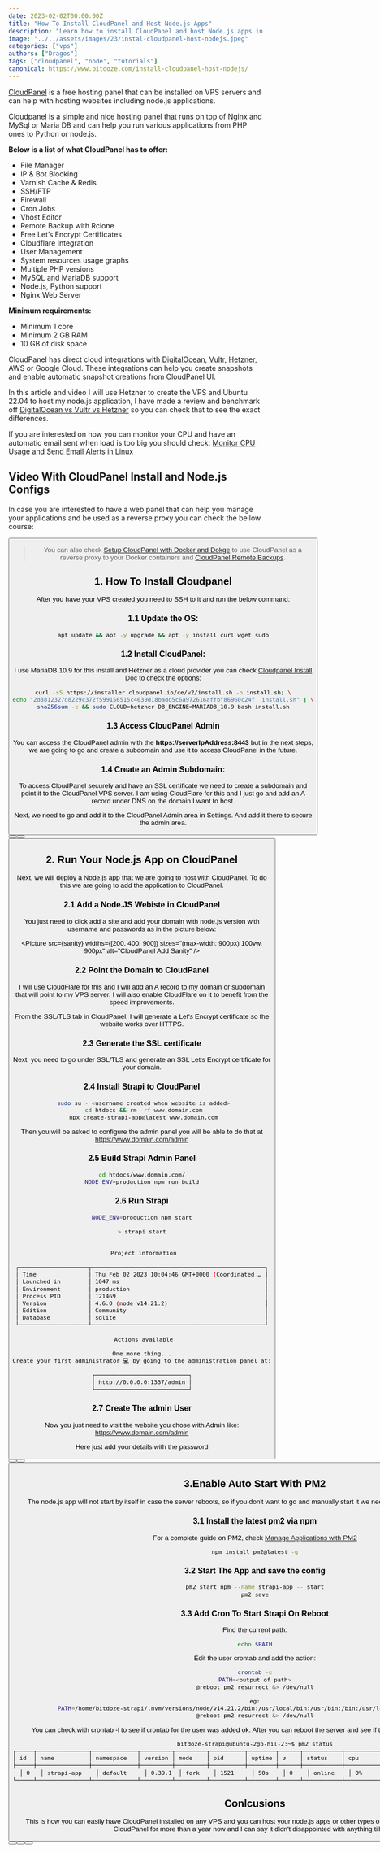 ```yaml
---
date: 2023-02-02T00:00:00Z
title: "How To Install CloudPanel and Host Node.js Apps"
description: "Learn how to install CloudPanel and host Node.js apps in minutes! Follow our easy step-by-step guide for a quick set up with no coding experience required."
image: "../../assets/images/23/instal-cloudpanel-host-nodejs.jpeg"
categories: ["vps"]
authors: ["Dragos"]
tags: ["cloudpanel", "node", "tutorials"]
canonical: https://www.bitdoze.com/install-cloudpanel-host-nodejs/
---
```



[CloudPanel](https://www.cloudpanel.io/) is a free hosting panel that can be installed on VPS servers and can help with hosting websites including node.js applications.

Cloudpanel is a simple and nice hosting panel that runs on top of Nginx and MySql or Maria DB and can help you run various applications from PHP ones to Python or node.js.

**Below is a list of what CloudPanel has to offer:**

- File Manager
- IP & Bot Blocking
- Varnish Cache & Redis
- SSH/FTP
- Firewall
- Cron Jobs
- Vhost Editor
- Remote Backup with Rclone
- Free Let’s Encrypt Certificates
- Cloudflare Integration
- User Management
- System resources usage graphs
- Multiple PHP versions
- MySQL and MariaDB support
- Node.js, Python support
- Nginx Web Server

**Minimum requirements:**

- Minimum 1 core
- Minimum 2 GB RAM
- 10 GB of disk space

CloudPanel has direct cloud integrations with [DigitalOcean](https://go.bitdoze.com/do), [Vultr](https://go.bitdoze.com/vultr), [Hetzner](https://go.bitdoze.com/hetzner), AWS or Google Cloud. These integrations can help you create snapshots and enable automatic snapshot creations from CloudPanel UI.

In this article and video I will use Hetzner to create the VPS and Ubuntu 22.04 to host my node.js application, I have made a review and benchmark off [DigitalOcean vs Vultr vs Hetzner](https://www.wpdoze.com/digitalocean-vs-vultr-vs-hetzner/) so you can check that to see the exact differences.

If you are interested on how you can monitor your CPU and have an automatic email sent when load is too big you should check: [Monitor CPU Usage and Send Email Alerts in Linux](https://www.bitdoze.com/monitor-cpu-usage-and-send-email-alerts-in-linux/)

## Video With CloudPanel Install and Node.js Configs

<YouTubeEmbed
  url="https://www.youtube.com/embed/5KndMFz-VKQ"
  label="How To Install CloudPanel and Host Node.js Apps"
/>

In case you are interested to have a web panel that can help you manage your applications and be used as a reverse proxy you can check the bellow course:

<Button
  link="https://webdoze.net/courses/cloudpanel-setup/"
  text="CloudPanel Setup Course"
/>

> You can also check [Setup CloudPanel with Docker and Dokge](https://www.bitdoze.com/cloudpanel-setup-dockge/) to use CloudPanel as a reverse proxy to your Docker containers and [CloudPanel Remote Backups](https://www.bitdoze.com/cloudpanel-remote-backups/).

## 1. How To Install Cloudpanel

After you have your VPS created you need to SSH to it and run the below command:

### 1.1 Update the OS:

```bash
apt update && apt -y upgrade && apt -y install curl wget sudo
```

### 1.2 Install CloudPanel:

I use MariaDB 10.9 for this install and Hetzner as a cloud provider you can check [Cloudpanel Install Doc](https://www.cloudpanel.io/docs/v2/getting-started/hetzner-cloud/installation/installer/) to check the options:

```bash
curl -sS https://installer.cloudpanel.io/ce/v2/install.sh -o install.sh; \
echo "2d3812327d8229c372f599156515c4639d18badd5c6a972616affbf86960c24f  install.sh" | \
sha256sum -c && sudo CLOUD=hetzner DB_ENGINE=MARIADB_10.9 bash install.sh
```

### 1.3 Access CloudPanel Admin

You can access the CloudPanel admin with the **https://serverIpAddress:8443** but in the next steps, we are going to go and create a subdomain and use it to access CloudPanel in the future.

### 1.4 Create an Admin Subdomain:

To access CloudPanel securely and have an SSL certificate we need to create a subdomain and point it to the CloudPanel VPS server. I am using CloudFlare for this and I just go and add an A record under DNS on the domain I want to host.

Next, we need to go and add it to the CloudPanel Admin area in Settings. And add it there to secure the admin area.

<Button link="https://go.bitdoze.com/do" text="DigitalOcean $100 Free" />
<Button link="https://go.bitdoze.com/vultr" text="Vultr $100 Free" />
<Button link="https://go.bitdoze.com/hetzner" text="Hetzner €⁠20 Free" />

## 2. Run Your Node.js App on CloudPanel

Next, we will deploy a Node.js app that we are going to host with CloudPanel. To do this we are going to add the application to CloudPanel.

### 2.1 Add a Node.JS Webiste in CloudPanel

You just need to click add a site and add your domain with node.js version with username and passwords as in the picture below:

<Picture
  src={sanity}
  widths={[200, 400, 900]}
  sizes="(max-width: 900px) 100vw, 900px"
  alt="CloudPanel Add Sanity"
/>

### 2.2 Point the Domain to CloudPanel

I will use CloudFlare for this and I will add an A record to my domain or subdomain that will point to my VPS server. I will also enable CloudFlare on it to benefit from the speed improvements.

From the SSL/TLS tab in CloudPanel, I will generate a Let's Encrypt certificate so the website works over HTTPS.

### 2.3 Generate the SSL certificate

Next, you need to go under SSL/TLS and generate an SSL Let's Encrypt certificate for your domain.

### 2.4 Install Strapi to CloudPanel

```bash
 sudo su - <username created when website is added>
 cd htdocs && rm -rf www.domain.com
 npx create-strapi-app@latest www.domain.com
```

Then you will be asked to configure the admin panel you will be able to do that at https://www.domain.com/admin

### 2.5 Build Strapi Admin Panel

```bash
cd htdocs/www.domain.com/
NODE_ENV=production npm run build
```

### 2.6 Run Strapi

```bash
NODE_ENV=production npm start

> strapi start


 Project information

┌────────────────────┬──────────────────────────────────────────────────┐
│ Time               │ Thu Feb 02 2023 10:04:46 GMT+0000 (Coordinated … │
│ Launched in        │ 1047 ms                                          │
│ Environment        │ production                                       │
│ Process PID        │ 121469                                           │
│ Version            │ 4.6.0 (node v14.21.2)                            │
│ Edition            │ Community                                        │
│ Database           │ sqlite                                           │
└────────────────────┴──────────────────────────────────────────────────┘

 Actions available

One more thing...
Create your first administrator 💻 by going to the administration panel at:

┌───────────────────────────┐
│ http://0.0.0.0:1337/admin │
└───────────────────────────┘

```

### 2.7 Create The admin User

Now you just need to visit the website you chose with Admin like: https://www.domain.com/admin

Here just add your details with the password

<Button link="https://go.bitdoze.com/do" text="DigitalOcean $100 Free" />
<Button link="https://go.bitdoze.com/vultr" text="Vultr $100 Free" />
<Button link="https://go.bitdoze.com/hetzner" text="Hetzner €⁠20 Free" />

## 3.Enable Auto Start With PM2

The node.js app will not start by itself in case the server reboots, so if you don't want to go and manually start it we need to enable pm2 to auto-restart it.

### 3.1 Install the latest pm2 via npm

For a complete guide on PM2, check [Manage Applications with PM2](https://www.bitdoze.com/pm2-manage-apps/)

```bash
npm install pm2@latest -g
```

### 3.2 Start The App and save the config

```bash
pm2 start npm --name strapi-app -- start
pm2 save
```

### 3.3 Add Cron To Start Strapi On Reboot

Find the current path:

```bash
echo $PATH
```

Edit the user crontab and add the action:

```bash
crontab -e
PATH=<output of path>
@reboot pm2 resurrect &> /dev/null

eg:
PATH=/home/bitdoze-strapi/.nvm/versions/node/v14.21.2/bin:/usr/local/bin:/usr/bin:/bin:/usr/local/games:/usr/games
@reboot pm2 resurrect &> /dev/null
```

You can check with crontab -l to see if crontab for the user was added ok.
After you can reboot the server and see if the process is up with pm2 status

```bash
bitdoze-strapi@ubuntu-2gb-hil-2:~$ pm2 status
┌─────┬───────────────┬─────────────┬─────────┬─────────┬──────────┬────────┬──────┬───────────┬──────────┬──────────┬──────────┬──────────┐
│ id  │ name          │ namespace   │ version │ mode    │ pid      │ uptime │ ↺    │ status    │ cpu      │ mem      │ user     │ watching │
├─────┼───────────────┼─────────────┼─────────┼─────────┼──────────┼────────┼──────┼───────────┼──────────┼──────────┼──────────┼──────────┤
│ 0   │ strapi-app    │ default     │ 0.39.1  │ fork    │ 1521     │ 50s    │ 0    │ online    │ 0%       │ 56.7mb   │ bit… │ disabled │
└─────┴───────────────┴─────────────┴─────────┴─────────┴──────────┴────────┴──────┴───────────┴──────────┴──────────┴──────────┴──────────┘
```

## Conlcusions

This is how you can easily have CloudPanel installed on any VPS and you can host your node.js apps or other types of apps you want. I have been using CloudPanel for more than a year now and I can say it didn't disappointed with anything till now.

<Button link="https://go.bitdoze.com/do" text="DigitalOcean $100 Free" />
<Button link="https://go.bitdoze.com/vultr" text="Vultr $100 Free" />
<Button link="https://go.bitdoze.com/hetzner" text="Hetzner €⁠20 Free" />
